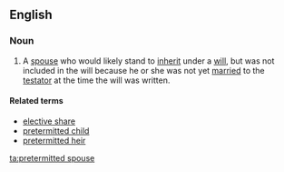 ==English==

===Noun===
{{wikipedia}}
{{en-noun|head=[[pretermitted]] [[spouse]]}}
# {{lb|en|legal}} A [[spouse]] who would likely stand to [[inherit]] under a [[will]], but was not included in the will because he or she was not yet [[married]] to the [[testator]] at the time the will was written.

====Related terms====
* [[elective share]]
* [[pretermitted child]]
* [[pretermitted heir]]

[[ta:pretermitted spouse]]